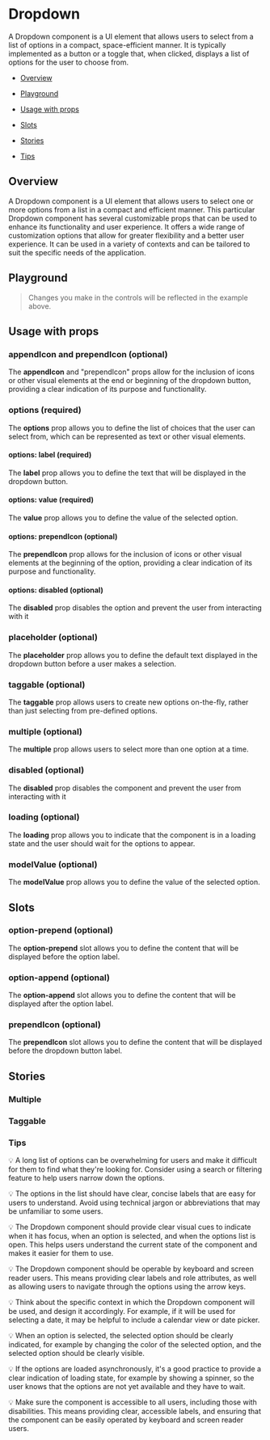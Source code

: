

<Meta of={DropdownStories} />

# Dropdown

A Dropdown component is a UI element that allows users to select from a list of options in a compact, space-efficient manner. It is typically implemented as a button or a toggle that, when clicked, displays a list of options for the user to choose from.

- [Overview](#overview)

- [Playground](#playground)

- [Usage with props](#usage)

- [Slots](#slots)

- [Stories](#stories)

- [Tips](#tips)

## Overview <a id="overview" />

A Dropdown component is a UI element that allows users to select one or more options from a list in a compact and efficient manner. This particular Dropdown component has several customizable props that can be used to enhance its functionality and user experience.
It offers a wide range of customization options that allow for greater flexibility and a better user experience. It can be used in a variety of contexts and can be tailored to suit the specific needs of the application.

<Canvas>
  <Story of={DropdownStories.Overview} />
</Canvas>

## Playground <a id="playground" />

> Changes you make in the controls will be reflected in the example above.

<Controls
  of={DropdownStories.Overview}
  exclude={/^(click|prepend-icon|append-icon|option-prepend|update.*|on.*)$/}
/>

## Usage with props <a id="usage" />

### appendIcon and prependIcon (optional)

The **appendIcon** and "prependIcon" props allow for the inclusion of icons or other visual elements at the end or beginning of the dropdown button, providing a clear indication of its purpose and functionality.

### options (required)

The **options** prop allows you to define the list of choices that the user can select from, which can be represented as text or other visual elements.

#### options: label (required)

The **label** prop allows you to define the text that will be displayed in the dropdown button.

#### options: value (required)

The **value** prop allows you to define the value of the selected option.

#### options: prependIcon (optional)

The **prependIcon** prop allows for the inclusion of icons or other visual elements at the beginning of the option, providing a clear indication of its purpose and functionality.

#### options: disabled (optional)

The **disabled** prop disables the option and prevent the user from interacting with it

### placeholder (optional)

The **placeholder** prop allows you to define the default text displayed in the dropdown button before a user makes a selection.

### taggable (optional)

The **taggable** prop allows users to create new options on-the-fly, rather than just selecting from pre-defined options.

### multiple (optional)

The **multiple** prop allows users to select more than one option at a time.

### disabled (optional)

The **disabled** prop disables the component and prevent the user from interacting with it

### loading (optional)

The **loading** prop allows you to indicate that the component is in a loading state and the user should wait for the options to appear.

### modelValue (optional)

The **modelValue** prop allows you to define the value of the selected option.

## Slots <a id="slots" />

### option-prepend (optional)

The **option-prepend** slot allows you to define the content that will be displayed before the option label.

### option-append (optional)

The **option-append** slot allows you to define the content that will be displayed after the option label.

### prependIcon (optional)

The **prependIcon** slot allows you to define the content that will be displayed before the dropdown button label.

## Stories <a id="stories" />

### Multiple

<Canvas>
  <Story of={DropdownStories.Multiple} />
</Canvas>

### Taggable

<Canvas>
  <Story of={DropdownStories.Taggable} />
</Canvas>

### Tips <a id="tips" />

💡 A long list of options can be overwhelming for users and make it difficult for them to find what they're looking for. Consider using a search or filtering feature to help users narrow down the options.

💡 The options in the list should have clear, concise labels that are easy for users to understand. Avoid using technical jargon or abbreviations that may be unfamiliar to some users.

💡 The Dropdown component should provide clear visual cues to indicate when it has focus, when an option is selected, and when the options list is open. This helps users understand the current state of the component and makes it easier for them to use.

💡 The Dropdown component should be operable by keyboard and screen reader users. This means providing clear labels and role attributes, as well as allowing users to navigate through the options using the arrow keys.

💡 Think about the specific context in which the Dropdown component will be used, and design it accordingly. For example, if it will be used for selecting a date, it may be helpful to include a calendar view or date picker.

💡 When an option is selected, the selected option should be clearly indicated, for example by changing the color of the selected option, and the selected option should be clearly visible.

💡 If the options are loaded asynchronously, it's a good practice to provide a clear indication of loading state, for example by showing a spinner, so the user knows that the options are not yet available and they have to wait.

💡 Make sure the component is accessible to all users, including those with disabilities. This means providing clear, accessible labels, and ensuring that the component can be easily operated by keyboard and screen reader users.
